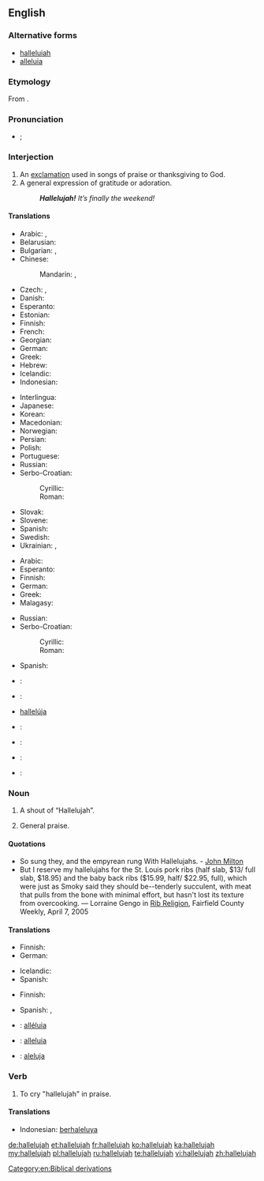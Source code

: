 ==English==

===Alternative forms===
* [[halleluiah]]<!--I don't know this one...--><!-- It's older, I think, and more phonetic --dmh -->
* [[alleluia]]

===Etymology===
From {{etyl|he}} {{term|הללויה|sc=Hebr||Praise [[Yah]]!|lang=he}}.

===Pronunciation===
* {{a|UK}} {{IPA|/ˌhælɪˈluːjə/}}; {{X-SAMPA|/%h{l.I"lu:.j@/}}

===Interjection===
{{en-interj}}

# An [[exclamation]] used in songs of praise or thanksgiving to God.
# A general expression of gratitude or adoration.
#: '''''Hallelujah!''' It’s finally the weekend!''

====Translations====
{{trans-top|exclamation to praise God}}
* Arabic: {{t-|ar|الحمد لله|tr=al-ḥamdu lillāh|sc=Arab}}, {{t|ar|هللويا|tr=halilūyā|sc=Arab}}
* Belarusian: {{t|be|алілуя|tr=alilúja|sc=Cyrl}}
* Bulgarian: {{t|bg|алелуя|tr=alelúja|sc=Cyrl}}, {{t|bg|алилуя|tr=alilúja|sc=Cyrl}}
* Chinese:
*: Mandarin: {{t|cmn|哈利路亞|sc=Hani}}, {{t|cmn|哈利路亚|tr=hālìlùyà|sc=Hani}}
* Czech: {{t-|cs|aleluja}}, {{t-|cs|halejuja}}
* Danish: {{t-|da|halleluja|c}}
* Esperanto: {{t-|eo|haleluja}}
* Estonian: {{t-|et|halleluuja}}
* Finnish: {{t+|fi|halleluja}}
* French: {{t+|fr|alléluia}}
* Georgian: {{t-|ka|ალილუია|tr=aliluia|sc=Geor|xs=Georgian}}
* German: {{t+|de|halleluja}}
* Greek: {{t+|el|αλληλούια|tr=alliloúia|sc=Grek}}
* Hebrew: {{t|he|הללויה|tr=hallelúyah|sc=Hebr}}
* Icelandic: {{t-|is|hallelúja}}
* Indonesian: {{t+|id|haleluya}}
{{trans-mid}}
* Interlingua: {{t|ia|alleluia}}
* Japanese: {{t-|ja|ハレルヤ|tr=hareruya|sc=Jpan}}
* Korean: {{t|ko|할렐루야|tr=hallelluya|sc=Kore}}
* Macedonian: {{t|mk|алелуја|tr=alelúja|sc=Cyrl}}
* Norwegian: {{t|no|halleluja}}
* Persian: {{t|fa|هله‌لویا|tr=hale-luyâ|sc=fa-Arab}}
* Polish: {{t+|pl|alleluja}}
* Portuguese: {{t|pt|aleluia}}
* Russian: {{t+|ru|аллилуйя|tr=allilújja}}
* Serbo-Croatian:
*: Cyrillic: {{t|sh|алелуја}}
*: Roman: {{t-|sh|aleluja}}
* Slovak: {{t|sk|aleluja}}
* Slovene: {{t|sl|aleluja}}
* Spanish: {{t+|es|aleluya|f}}
* Swedish: {{t+|sv|halleluja}}
* Ukrainian: {{t|uk|алілуя|tr=alilúja|sc=Cyrl}}, {{t|uk|алилуя|tr=alylúja|sc=Cyrl}}
{{trans-bottom}}

{{trans-top|general exclamation of gratitude}}
* Arabic: {{t-|ar|الحمد لله|tr=al-ḥamdu lillāh|sc=Arab}}
* Esperanto: {{t|eo|haleluja}}
* Finnish: {{t+|fi|halleluja}}
* German: {{t+|de|Gott sei Dank}}
* Greek: {{t|el|αλληλούια|tr=allilúia|sc=Grek}}
* Malagasy: {{t+|mg|aleloia}}
{{trans-mid}}
* Russian: {{t|ru|слава богу|tr=sláva bógu|sc=Cyrl}}
* Serbo-Croatian:
*: Cyrillic: {{t|sh|алелуја}}
*: Roman: {{t-|sh|aleluja}}
* Spanish: {{t+|es|aleluya|f}}
{{trans-bottom}}

{{checktrans-top}}
* {{ttbc|fr}}: {{t+|fr|alléluia}}
* {{ttbc|he}}: {{t|he|הללויה|tr=hallelúyah|sc=Hebr}}
* {{ttbc|is}} [[hallelúja]]
* {{ttbc|ia}}: {{t|ia|alleluia}}
{{trans-mid}}
* {{ttbc|pt}}: {{t|pt|aleluia}}
* {{ttbc|sk}}: {{t|sk|aleluja}}
* {{ttbc|es}}: {{t+|es|aleluya|f}}
{{trans-bottom}}

===Noun===
{{en-noun}}

# A shout of “Hallelujah”.
# {{context|plural}} General praise.

====Quotations====
* So sung they, and the empyrean rung With Hallelujahs. - [[w:John Milton|John Milton]]
* But I reserve my hallelujahs for the St. Louis pork ribs (half slab, $13/ full slab, $18.95) and the baby back ribs ($15.99, half/ $22.95, full), which were just as Smoky said they should be--tenderly succulent, with meat that pulls from the bone with minimal effort, but hasn't lost its texture from overcooking. &mdash; Lorraine Gengo in [http://www.fairfieldweekly.com/gbase/Dining/content?oid=oid:106817 Rib Religion], Fairfield County Weekly, April 7, 2005

====Translations====
{{trans-top|shout of Hallelujah}}
* Finnish: {{t+|fi|halleluja}}
* German: {{t+|de|Halleluja|n}}
{{trans-mid}}
* Icelandic: {{t-|is|hallelúja|n}}
* Spanish: {{t+|es|aleluya|m}}
{{trans-bottom}}

{{trans-top|general praise}}
* Finnish: {{t+|fi|ylistys}}
{{trans-mid}}
* Spanish: {{t+|es|felicitación|f}},  {{t-|es|congratulación|f}}
{{trans-bottom}}

{{checktrans-top}}
* {{ttbc|fr}}: [[alléluia]]
* {{ttbc|ia}}: [[alleluia#Interlingua|alleluia]]
{{trans-mid}}
* {{ttbc|sk}}: [[aleluja]]
{{trans-bottom}}

===Verb===
{{en-verb}}

# {{intransitive}} To cry "hallelujah" in praise.

====Translations====
{{trans-top|to cry "Hallelujah"}}
* Indonesian: [[berhaleluya]]
{{trans-mid}}
{{trans-bottom}}

[[Category:en:Biblical derivations]]

[[de:hallelujah]]
[[et:hallelujah]]
[[fr:hallelujah]]
[[ko:hallelujah]]
[[ka:hallelujah]]
[[my:hallelujah]]
[[pl:hallelujah]]
[[ru:hallelujah]]
[[te:hallelujah]]
[[vi:hallelujah]]
[[zh:hallelujah]]